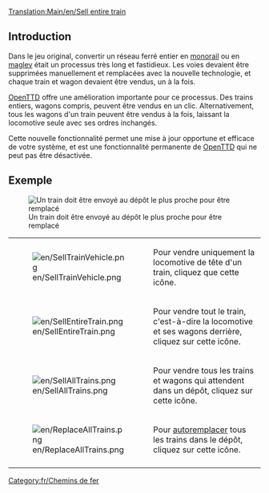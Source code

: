 [[Translation:Main/en/Sell entire train]]
== Introduction ==
Dans le jeu original, convertir un réseau ferré entier en [[Main/fr/Monorail|monorail]] ou en [[Main/fr/MagLev|maglev]] était un processus très long et fastidieux. Les voies devaient être supprimées manuellement et remplacées avec la nouvelle technologie, et chaque train et wagon devaient être vendus, un à la fois.

[[Main/fr/OpenTTD|OpenTTD]] offre une amélioration importante pour ce processus. Des trains entiers, wagons compris, peuvent être vendus en un clic. Alternativement, tous les wagons d'un train peuvent être vendus à la fois, laissant la locomotive seule avec ses ordres inchangés.

Cette nouvelle fonctionnalité permet une mise à jour opportune et efficace de votre système, et est une fonctionnalité permanente de [[Main/fr/OpenTTD|OpenTTD]] qui ne peut pas être désactivée.

== Exemple ==
[[File:en/TrainDepot-Overview.png|frame|left|Un train doit être envoyé au dépôt le plus proche pour être remplacé]]

{|
|-
|[[File:en/SellTrainVehicle.png]]
|Pour vendre uniquement la locomotive de tête d'un train, cliquez que cette icône.
|-
|[[File:en/SellEntireTrain.png]]
|Pour vendre tout le train, c'est-à-dire la locomotive et ses wagons derrière, cliquez sur cette icône.
|-
|[[File:en/SellAllTrains.png]]
|Pour vendre tous les trains et wagons qui attendent dans un dépôt, cliquez sur cette icône.
|-
|[[File:en/ReplaceAllTrains.png]]
|Pour [[Main/en/Remplacement de véhicules/Fr#Autoremplacement|autoremplacer]] tous les trains dans le dépôt, cliquez sur cette icône.
|-
|}

[[Category:fr/Chemins de fer]]